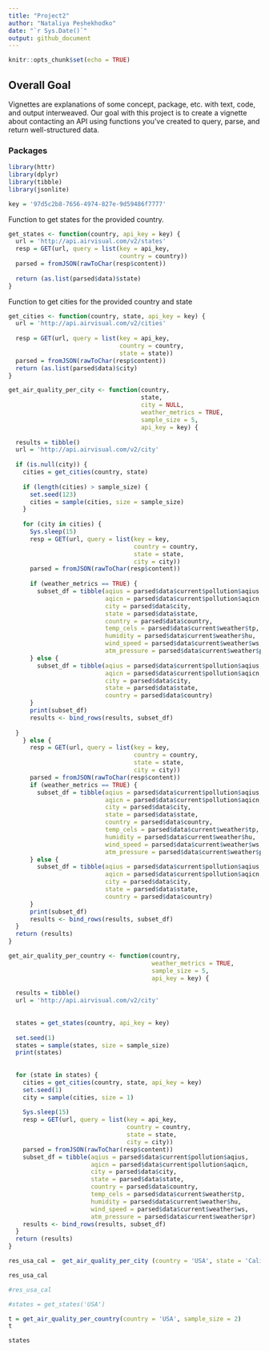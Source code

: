 ```yaml
---
title: "Project2"
author: "Nataliya Peshekhodko"
date: "`r Sys.Date()`"
output: github_document
---
```


```r
knitr::opts_chunk$set(echo = TRUE)
```

## Overall Goal

Vignettes are explanations of some concept, package, etc. with text, code, and output interweaved. Our goal with this project is to create a vignette about contacting an API using functions you’ve created to query, parse, and return well-structured data. 

### Packages

```r
library(httr)
library(dplyr)
library(tibble)
library(jsonlite)
```

```r
key = '97d5c2b8-7656-4974-827e-9d59486f7777'
```


Function to get states for the provided country.

```r
get_states <- function(country, api_key = key) {
  url = 'http://api.airvisual.com/v2/states'
  resp = GET(url, query = list(key = api_key, 
                               country = country))
  parsed = fromJSON(rawToChar(resp$content))
  
  return (as.list(parsed$data)$state)
}
```

Function to get cities for the provided country and state

```r
get_cities <- function(country, state, api_key = key) {
  url = 'http://api.airvisual.com/v2/cities'
  
  resp = GET(url, query = list(key = api_key, 
                               country = country,
                               state = state))
  parsed = fromJSON(rawToChar(resp$content))
  return (as.list(parsed$data)$city)
}
```


```r
get_air_quality_per_city <- function(country, 
                                     state, 
                                     city = NULL,
                                     weather_metrics = TRUE,
                                     sample_size = 5,
                                     api_key = key) {
  
  results = tibble()
  url = 'http://api.airvisual.com/v2/city'
 
  if (is.null(city)) {
    cities = get_cities(country, state)
  
    if (length(cities) > sample_size) {
      set.seed(123)
      cities = sample(cities, size = sample_size)
    }
    
    for (city in cities) {
      Sys.sleep(15)
      resp = GET(url, query = list(key = key, 
                                   country = country,
                                   state = state,
                                   city = city))
      parsed = fromJSON(rawToChar(resp$content))
      
      if (weather_metrics == TRUE) {
        subset_df = tibble(aqius = parsed$data$current$pollution$aqius, 
                           aqicn = parsed$data$current$pollution$aqicn, 
                           city = parsed$data$city,
                           state = parsed$data$state,
                           country = parsed$data$country,
                           temp_cels = parsed$data$current$weather$tp,
                           humidity = parsed$data$current$weather$hu, 
                           wind_speed = parsed$data$current$weather$ws,
                           atm_pressure = parsed$data$current$weather$pr)
      } else {
        subset_df = tibble(aqius = parsed$data$current$pollution$aqius, 
                           aqicn = parsed$data$current$pollution$aqicn, 
                           city = parsed$data$city,
                           state = parsed$data$state,
                           country = parsed$data$country)
      }
      print(subset_df)
      results <- bind_rows(results, subset_df)
    
  }
    } else {
      resp = GET(url, query = list(key = key, 
                                   country = country,
                                   state = state,
                                   city = city))
      parsed = fromJSON(rawToChar(resp$content))
      if (weather_metrics == TRUE) {
        subset_df = tibble(aqius = parsed$data$current$pollution$aqius, 
                           aqicn = parsed$data$current$pollution$aqicn, 
                           city = parsed$data$city,
                           state = parsed$data$state,
                           country = parsed$data$country,
                           temp_cels = parsed$data$current$weather$tp,
                           humidity = parsed$data$current$weather$hu, 
                           wind_speed = parsed$data$current$weather$ws,
                           atm_pressure = parsed$data$current$weather$pr)
      } else {
        subset_df = tibble(aqius = parsed$data$current$pollution$aqius, 
                           aqicn = parsed$data$current$pollution$aqicn, 
                           city = parsed$data$city,
                           state = parsed$data$state,
                           country = parsed$data$country)
      }
      print(subset_df)
      results <- bind_rows(results, subset_df)
  }
  return (results)
}
```



```r

get_air_quality_per_country <- function(country, 
                                        weather_metrics = TRUE,
                                        sample_size = 5,
                                        api_key = key) {
  
  results = tibble()
  url = 'http://api.airvisual.com/v2/city'
  
  
  states = get_states(country, api_key = key)
  
  set.seed(1)
  states = sample(states, size = sample_size)
  print(states)
  
  
  for (state in states) {
    cities = get_cities(country, state, api_key = key)
    set.seed(1)
    city = sample(cities, size = 1)
    
    Sys.sleep(15)
    resp = GET(url, query = list(key = api_key, 
                                 country = country,
                                 state = state,
                                 city = city))
    parsed = fromJSON(rawToChar(resp$content))
    subset_df = tibble(aqius = parsed$data$current$pollution$aqius, 
                       aqicn = parsed$data$current$pollution$aqicn, 
                       city = parsed$data$city,
                       state = parsed$data$state,
                       country = parsed$data$country,
                       temp_cels = parsed$data$current$weather$tp,
                       humidity = parsed$data$current$weather$hu, 
                       wind_speed = parsed$data$current$weather$ws,
                       atm_pressure = parsed$data$current$weather$pr)
    results <- bind_rows(results, subset_df)
  }
  return (results)
}

```


```r
res_usa_cal =  get_air_quality_per_city (country = 'USA', state = 'California', sample_size = 3)
```
```r
res_usa_cal
```


```r
#res_usa_cal

#states = get_states('USA')

t = get_air_quality_per_country(country = 'USA', sample_size = 2)
t
```


```r
states
```














